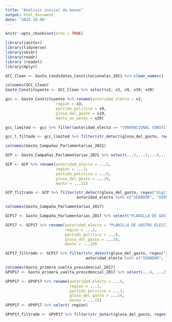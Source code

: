 ```yaml
---
title: "Análisis inicial de bases"
output: html_document
date: "2025-10-06"
---
```


```r
knitr::opts_chunk$set(echo = TRUE)
```

```r
library(janitor)
library(tidyverse)
library(skimr)
library(readr)
library (readxl)
library(dplyr)
```

```r
GCC_Clean <- Gasto_Candidatos_Constitucionales_2021 %>% clean_names()

colnames(GCC_Clean)
Gasto_Constituyente <- GCC_Clean %>% select(x2, x3, x9, x19, x20)

gcc <- Gasto_Constituyente %>% rename(autoridad_electa = x2,
                      region = x3,
                      partido_politico = x9,
                      glosa_del_gasto = x19,
                      monto_en_pesos = x20)

gcc_limited <- gcc %>% filter(autoridad_electa == "CONVENCIONAL CONSTITUYENTE")

gcc_l_filtado <- gcc_limited %>% filter(str_detect(glosa_del_gasto, regex("digital", ignore_case = T)))

```

```r
colnames(Gasto_Campañas_Parlamentarias_2021)

GCP <- Gasto_Campañas_Parlamentarias_2021 %>% select(...2,...3,...9,...19,...21)

GCP <- GCP %>% rename(autoridad_electa = ...2,
                      region = ...3,
                      partido_politico = ...9,
                      glosa_del_gasto = ...19,
                      monto = ...21)

GCP_flitrado <- GCP %>% filter(str_detect(glosa_del_gasto, regex("digital", ignore_case = T)),
                               autoridad_electa %in% c("SENADOR", "DIPUTADO"))

```

```r
colnames(Gasto_Campaña_Parlamentarias_2017)

GCP17 <- Gasto_Campaña_Parlamentarias_2017 %>% select("PLANILLA DE GASTOS ELECCIONES PRESIDENCIAL Y PARLAMENTARIAS", ...2, ...8,...18, ...19)

GCP17 <- GCP17 %>% rename(autoridad_electa = "PLANILLA DE GASTOS ELECCIONES PRESIDENCIAL Y PARLAMENTARIAS",
                          region = ...2,
                          partido_politico = ...8,
                          glosa_del_gasto = ...18,
                          monto = ...19)

GCP17_filtrado <- GCP17 %>% filter(str_detect(glosa_del_gasto, regex("digital",ignore_case=T)),
                                   autoridad_electa %in% c("SENADOR", "DIPUTADO"))

```

```r
colnames(Gasto_primera_vuelta_presidencial_2017)
GPVP17 <- Gasto_primera_vuelta_presidencial_2017 %>% select(...4, ...2, ...3, ...14, ...15)

GPVP17 <- GPVP17 %>% rename(autoridad_electa = ...4,
                            region = ...2,
                            partido_politico = ...3,
                            glosa_del_gasto = ...14,
                            monto = ...15)
GPVP17 <- GPVP17 %>% select(-region)

GPVP17_filtrado <- GPVP17 %>% filter(str_detect(glosa_del_gasto, regex("digital",ignore_case=T)))
```

